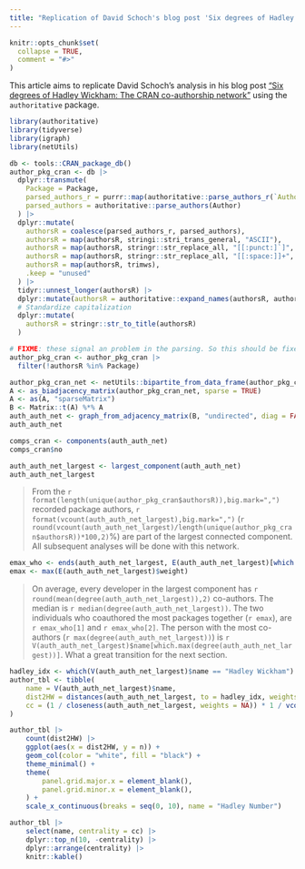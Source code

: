 ```yaml
---
title: "Replication of David Schoch's blog post 'Six degrees of Hadley Wickham: The CRAN co-authorship network'"
---
```


```r
knitr::opts_chunk$set(
  collapse = TRUE,
  comment = "#>"
)
```

This article aims to replicate David Schoch's analysis in his blog post ["Six degrees of Hadley Wickham: The CRAN co-authorship network"](https://blog.schochastics.net/posts/2024-01-17_six-degrees-of-hadley-wickham/index.html) using the `authoritative` package.

```r
library(authoritative)
library(tidyverse)
library(igraph)
library(netUtils)
```

```r
db <- tools::CRAN_package_db()
author_pkg_cran <- db |> 
  dplyr::transmute(
    Package = Package,
    parsed_authors_r = purrr::map(authoritative::parse_authors_r(`Authors@R`), format, include = c("given", "family")),
    parsed_authors = authoritative::parse_authors(Author)
  ) |> 
  dplyr::mutate(
    authorsR = coalesce(parsed_authors_r, parsed_authors),
    authorsR = map(authorsR, stringi::stri_trans_general, "ASCII"),
    authorsR = map(authorsR, stringr::str_replace_all, "[[:punct:]`]", " "),
    authorsR = map(authorsR, stringr::str_replace_all, "[[:space:]]+", " "),
    authorsR = map(authorsR, trimws),
    .keep = "unused"
  ) |> 
  tidyr::unnest_longer(authorsR) |> 
  dplyr::mutate(authorsR = authoritative::expand_names(authorsR, authorsR)) |> 
  # Standardize capitalization
  dplyr::mutate(
    authorsR = stringr::str_to_title(authorsR)
  )
```

```r
# FIXME: these signal an problem in the parsing. So this should be fixed instead of dropping the values
author_pkg_cran <- author_pkg_cran |> 
  filter(!authorsR %in% Package)
```

```r
author_pkg_cran_net <- netUtils::bipartite_from_data_frame(author_pkg_cran, "authorsR", "Package")
A <- as_biadjacency_matrix(author_pkg_cran_net, sparse = TRUE)
A <- as(A, "sparseMatrix")
B <- Matrix::t(A) %*% A
auth_auth_net <- graph_from_adjacency_matrix(B, "undirected", diag = FALSE, weighted = TRUE)
auth_auth_net
```

```r
comps_cran <- components(auth_auth_net)
comps_cran$no
```

```r
auth_auth_net_largest <- largest_component(auth_auth_net)
auth_auth_net_largest
```

> From the `r format(length(unique(author_pkg_cran$authorsR)),big.mark=",")` recorded package authors, `r format(vcount(auth_auth_net_largest),big.mark=",")` (`r round(vcount(auth_auth_net_largest)/length(unique(author_pkg_cran$authorsR))*100,2)`%) are part of the largest connected component. All subsequent analyses will be done with this network.

```r
emax_who <- ends(auth_auth_net_largest, E(auth_auth_net_largest)[which.max(E(auth_auth_net_largest)$weight)])[1, ]
emax <- max(E(auth_auth_net_largest)$weight)
```

> On average, every developer in the largest component has `r round(mean(degree(auth_auth_net_largest)),2)` co-authors. The median is `r median(degree(auth_auth_net_largest))`. 
The two individuals who coauthored the most packages together (`r emax`), are `r emax_who[1]` and `r emax_who[2]`. The person with the most co-authors (`r max(degree(auth_auth_net_largest))`) is `r V(auth_auth_net_largest)$name[which.max(degree(auth_auth_net_largest))]`. What a great transition for the next section.

```r
hadley_idx <- which(V(auth_auth_net_largest)$name == "Hadley Wickham")
author_tbl <- tibble(
    name = V(auth_auth_net_largest)$name,
    dist2HW = distances(auth_auth_net_largest, to = hadley_idx, weights = NA),
    cc = (1 / closeness(auth_auth_net_largest, weights = NA)) * 1 / vcount(auth_auth_net_largest)
)
```

```r
author_tbl |>
    count(dist2HW) |>
    ggplot(aes(x = dist2HW, y = n)) +
    geom_col(color = "white", fill = "black") +
    theme_minimal() +
    theme(
        panel.grid.major.x = element_blank(),
        panel.grid.minor.x = element_blank(),
    ) +
    scale_x_continuous(breaks = seq(0, 10), name = "Hadley Number")
```

```r
author_tbl |>
    select(name, centrality = cc) |>
    dplyr::top_n(10, -centrality) |>
    dplyr::arrange(centrality) |>
    knitr::kable()
```